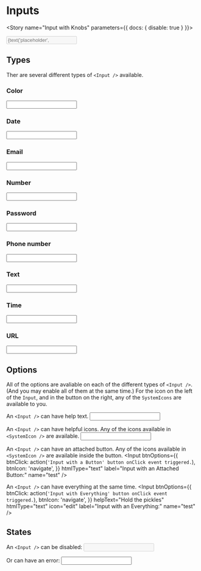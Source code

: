 

<Meta component={Input} title="Components/Molecules/Form Controls/Input" />

# Inputs
<Description of={Input} />
<ArgsTable of={Input} />

<Story name="Input with Knobs" parameters={{ docs: { disable: true } }}>
  <form id="inputWithKnobForm">
    <Input
      btnOptions={{
        btnClick: action('`Input with Knobs` button onClick event triggered.'),
        btnIcon: text('btnIcon', 'navigate', 'Button Options'),
      }}
      className={text('className', '', 'Input Options')}
      disabled={boolean('disabled', false, 'Input Options')}
      errorMsg={text('errorMsg', '', 'Input Options')}
      formId={text('formId', 'inputWithKnobsForm', 'Input Options')}
      handleChange={action('`Input with Knobs` onChange event triggered.')}
      helpText={text('helpText', 'This is useful or helpful information.', 'Input Options')}
      htmlType={select('htmlType', TYPES, 'text', 'Input Options')}
      icon={text('icon', '', 'Input Options')}
      initialValue={text('initialValue', '','Input Options')}
      label={text('label', 'Input with Knobs', 'Input Options')}
      name={text('name', 'inputWithKnobs', 'Input Options')}
      placeholder={text('placeholder', 'Please fill this in.', 'Input Options')}
    />
  </form>
</Story>

## Types
Ther are several different types of `<Input />` available.

### Color
<Canvas>
  <Story name="Color">
    <Input
      htmlType="color"
      label="Choose a color:"
      name="color"
    />
  </Story>
</Canvas>

### Date
<Canvas>
  <Story name="Date">
    <Input
      htmlType="date"
      label="What is your birthday?"
      name="date"
    />
  </Story>
</Canvas>

### Email
<Canvas>
  <Story name="Email">
    <Input
      htmlType="email"
      label="What is your email address:"
      name="email"
    />
  </Story>
</Canvas>

### Number
<Canvas>
  <Story name="Number">
    <Input
      htmlType="number"
      label="How many cats do you have?"
      name="number"
    />
  </Story>
</Canvas>

### Password
<Canvas>
  <Story name="Password">
    <Input
      htmlType="password"
      label="Choose a secure password:"
      name="password"
    />
  </Story>
</Canvas>

### Phone number
<Canvas>
  <Story name="Telephone Number">
    <Input
      htmlType="tel"
      label="What is your phone number?"
      name="tel"
    />
  </Story>
</Canvas>

### Text
<Canvas>
  <Story name="Text (Default)">
    <Input
      htmlType="text"
      label="What city where you born in?"
      name="text"
    />
  </Story>
</Canvas>

### Time
<Canvas>
  <Story name="Time">
    <Input
      htmlType="time"
      label="What time is it?"
      name="time"
    />
  </Story>
</Canvas>

### URL
<Canvas>
  <Story name="Url">
    <Input
      htmlType="url"
      label="What is your business' website?"
      name="url"
    />
  </Story>
</Canvas>

## Options
All of the options are avaliable on each of the different types of `<Input />`. (And you may enable all of them at the same time.) For the icon on the left of the `Input`, and in the button on the right, any of the `SystemIcons` are available to you.

An `<Input />` can have help text.
<Canvas>
  <Story name="with Help Text">
    <Input
      helpText="I am helpful text."
      htmlType="text"
      label="Input with Help Text:"
      name="withHelpText"
    />
  </Story>
</Canvas>

An `<Input />` can have helpful icons. Any of the icons available in `<SystemIcon />` are available.
<Canvas>
  <Story name="with an Icon">
    <Input
      htmlType="text"
      icon="edit"
      label="Input with an Icon:"
      name="withIcon"
    />
  </Story>
</Canvas>

An `<Input />` can have an attached button. Any of the icons available in `<SystemIcon />` are available inside the button.
<Canvas>
  <Story name="with a Button">
    <Input
      btnOptions={{
        btnClick: action(`'Input with a Button' button onClick event triggered.`),
        btnIcon: 'navigate',
      }}
      htmlType="text"
      label="Input with an Attached Button:"
      name="test"
    />
  </Story>
</Canvas>

An `<Input />` can have everything at the same time.
<Canvas>
  <Story name="with Everything">
    <Input
      btnOptions={{
        btnClick: action(`'Input with Everything' button onClick event triggered.`),
        btnIcon: 'navigate',
      }}
      helpText="Hold the pickles"
      htmlType="text"
      icon="edit"
      label="Input with an Everything:"
      name="test"
    />
  </Story>
</Canvas>

## States
An `<Input />` can be disabled:
<Canvas>
  <Story name="Disabled">
    <Input
      disabled
      label="Fill me in, I dare you:"
      name="disabledTextInput"
    />
  </Story>
</Canvas>

Or can have an error:
<Canvas>
  <Story name="Error">
      <Input
        errorMsg="You were wrong."
        label="Try NOT to be wrong:"
        name="errorTextInput"
      />
  </Story>
</Canvas>
